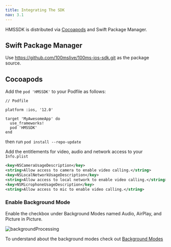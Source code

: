```yaml
---
title: Integrating The SDK
nav: 3.1
---
```



HMSSDK is distributed via [Cocoapods](https://cocoapods.org/) and Swift Package Manager. 

## Swift Package Manager
Use https://github.com/100mslive/100ms-ios-sdk.git as the package source.

## Cocoapods
Add the `pod 'HMSSDK'` to your Podfile as follows:
  
  ```
  // Podfile
  
  platform :ios, '12.0'

  target 'MyAwesomeApp' do
    use_frameworks!
    pod 'HMSSDK'
  end
  ```

then run `pod install --repo-update`

Add the entitlements for video, audio and network access to your `Info.plist`

```xml
<key>NSCameraUsageDescription</key>
<string>Allow access to camera to enable video calling.</string>
<key>NSLocalNetworkUsageDescription</key>
<string>Allow access to local network to enable video calling.</string>
<key>NSMicrophoneUsageDescription</key>
<string>Allow access to mic to enable video calling.</string>
```

### Enable Background Mode

Enable the checkbox under Background Modes named Audio, AirPlay, and Picture in Picture.

![backgroundProcessing](/docs/v2/flutter-background-service-4.png)

To understand about the background modes check out [Background Modes](./background-modes)
